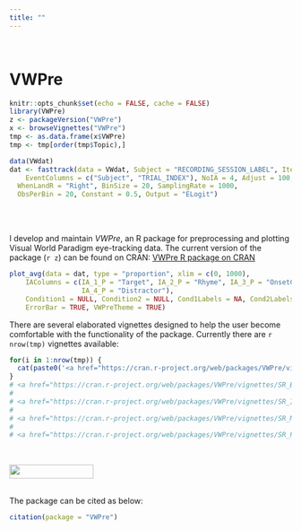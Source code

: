 ```yaml
---
title: ""
---
```


<BR>

# VWPre 

```r
knitr::opts_chunk$set(echo = FALSE, cache = FALSE)
library(VWPre)
z <- packageVersion("VWPre")
x <- browseVignettes("VWPre")
tmp <- as.data.frame(x$VWPre)
tmp <- tmp[order(tmp$Topic),]
```

```r
data(VWdat)
dat <- fasttrack(data = VWdat, Subject = "RECORDING_SESSION_LABEL", Item = "itemid", 
	EventColumns = c("Subject", "TRIAL_INDEX"), NoIA = 4, Adjust = 100, Recording = "LandR", 
  WhenLandR = "Right", BinSize = 20, SamplingRate = 1000,
  ObsPerBin = 20, Constant = 0.5, Output = "ELogit")
```

<BR>
<BR>

I develop and maintain *VWPre*, an R package for preprocessing and plotting Visual World Paradigm eye-tracking data. The current version of the package (`r z`) can be found on CRAN: 
<a href="https://cran.r-project.org/web/packages/VWPre/index.html" target="_blank">VWPre R package on CRAN</a> 

```r
plot_avg(data = dat, type = "proportion", xlim = c(0, 1000), 
    IAColumns = c(IA_1_P = "Target", IA_2_P = "Rhyme", IA_3_P = "OnsetComp", 
                  IA_4_P = "Distractor"),
    Condition1 = NULL, Condition2 = NULL, Cond1Labels = NA, Cond2Labels = NA,
    ErrorBar = TRUE, VWPreTheme = TRUE)
```

There are several elaborated vignettes designed to help the user become comfortable with the functionality of the package. Currently there are `r nrow(tmp)` vignettes available:

```r

for(i in 1:nrow(tmp)) {
  cat(paste0('<a href="https://cran.r-project.org/web/packages/VWPre/vignettes/', tmp[i,3], '.html" target="_blank">', tmp[i,5], '</a>'), "\n \n")
}
# <a href="https://cran.r-project.org/web/packages/VWPre/vignettes/SR_Basic_Preprocessing.html" target="_blank">Basic VWP Preprocessing for SR Eyelink Data</a>
# 
# <a href="https://cran.r-project.org/web/packages/VWPre/vignettes/SR_Interest_Areas.html" target="_blank">Relabeling Interest Areas or Defining New Post-hoc Interest Areas for SR Eyelink Data</a>
# 
# <a href="https://cran.r-project.org/web/packages/VWPre/vignettes/SR_Message_Alignment.html" target="_blank">Aligning Sample Data to a Specific Sample Message in SR Eyelink Data</a>
# 
# <a href="https://cran.r-project.org/web/packages/VWPre/vignettes/SR_Plotting.html" target="_blank">Plotting SR Eyelink Data Processed with VWPre</a>

```

<BR>

<img src="http://cranlogs.r-pkg.org/badges/VWPre" align="bottom" height="25" width="150"> 
<BR>
<BR>

The package can be cited as below:
```r
citation(package = "VWPre")
```

<BR>
<BR>
